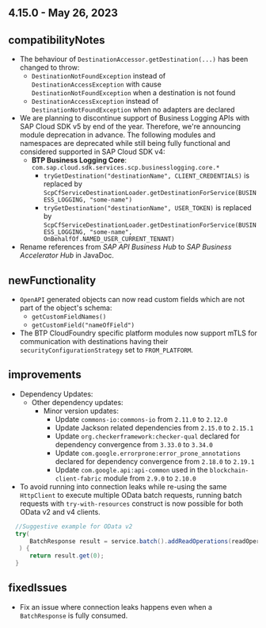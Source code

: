 ## 4.15.0 - May 26, 2023

## compatibilityNotes

- The behaviour of `DestinationAccessor.getDestination(...)` has been changed to throw:
  - `DestinationNotFoundException` instead of `DestinationAccessException` with cause `DestinationNotFoundException` when a destination is not found
  - `DestinationAccessException` instead of `DestinationNotFoundException` when no adapters are declared
- We are planning to discontinue support of Business Logging APIs with SAP Cloud SDK v5 by end of the year.
  Therefore, we're announcing module deprecation in advance.
  The following modules and namespaces are deprecated while still being fully functional and considered supported in SAP
  Cloud SDK v4:
    - **BTP Business Logging Core**: `com.sap.cloud.sdk.services.scp.businesslogging.core.*`
      - `tryGetDestination("destinationName", CLIENT_CREDENTIALS)` is replaced by
        `ScpCfServiceDestinationLoader.getDestinationForService(BUSINESS_LOGGING, "some-name")`
      - `tryGetDestination("destinationName", USER_TOKEN)` is replaced by
        `ScpCfServiceDestinationLoader.getDestinationForService(BUSINESS_LOGGING, "some-name", OnBehalfOf.NAMED_USER_CURRENT_TENANT)`
- Rename references from _SAP API Business Hub_ to _SAP Business Accelerator Hub_ in JavaDoc.

## newFunctionality

- `OpenAPI` generated objects can now read custom fields which are not part of the object's schema:
  - `getCustomFieldNames()`
  - `getCustomField("nameOfField")`
- The BTP CloudFoundry specific platform modules now support mTLS for communication with destinations having their `securityConfigurationStrategy` set to `FROM_PLATFORM`.


## improvements

- Dependency Updates:
  - Other dependency updates:
    - Minor version updates:
        - Update `commons-io:commons-io` from `2.11.0` to `2.12.0`
        - Update Jackson related dependencies from `2.15.0` to `2.15.1`
        - Update `org.checkerframework:checker-qual` declared for dependency convergence from `3.33.0` to `3.34.0`
        - Update `com.google.errorprone:error_prone_annotations` declared for dependency convergence from `2.18.0` to `2.19.1`
        - Update `com.google.api:api-common` used in the `blockchain-client-fabric` module from `2.9.0` to `2.10.0`
- To avoid running into connection leaks while re-using the same `HttpClient` to execute multiple OData batch requests, running batch requests with `try-with-resources` construct is now possible for both OData v2 and v4 clients.
```java
  //Suggestive example for OData v2
  try(
      BatchResponse result = service.batch().addReadOperations(readOperation).executeRequest(dest)
   ) {
      return result.get(0);
  }
```

## fixedIssues

- Fix an issue where connection leaks happens even when a `BatchResponse` is fully consumed. 

